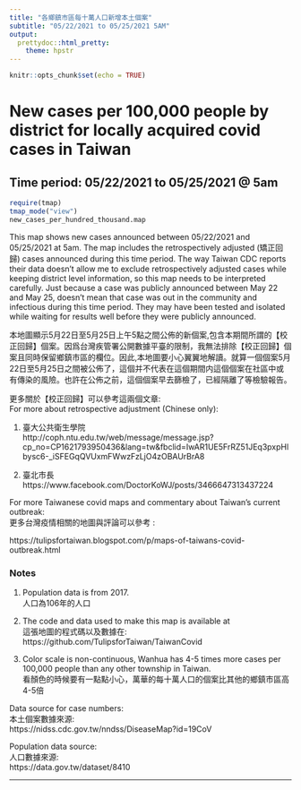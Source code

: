 ---
title: "各鄉鎮市區每十萬人口新增本土個案"
subtitle: "05/22/2021 to 05/25/2021 5AM"
output:
  prettydoc::html_pretty:
    theme: hpstr
---

```{r setup, include=FALSE}
knitr::opts_chunk$set(echo = TRUE)
```

# New cases per 100,000 people by district for locally acquired covid cases in Taiwan
## Time period: 05/22/2021 to 05/25/2021 @ 5am

```{r Prevalence map, echo=FALSE}
require(tmap)
tmap_mode("view")
new_cases_per_hundred_thousand.map
```

This map shows new cases announced between 05/22/2021 and 05/25/2021 at 5am. The map includes the retrospectively adjusted (矯正回歸) cases announced during this time period. The way Taiwan CDC reports their data doesn't allow me to exclude retrospectively adjusted cases while keeping district level information, so this map needs to be interpreted carefully. Just because a case was publicly announced between May 22 and May 25, doesn't mean that case was out in the community and infectious during this time period. They may have been tested and isolated while waiting for results well before they were publicly announced.

本地圖顯示5月22日至5月25日上午5點之間公佈的新個案,包含本期間所謂的【校正回歸】個案。因爲台灣疾管署公開數據平臺的限制，我無法排除【校正回歸】個案且同時保留鄉鎮市區的欄位。因此,本地圖要小心翼翼地解讀。就算一個個案5月22日至5月25日之間被公佈了，這個并不代表在這個期間内這個個案在社區中或有傳染的風險。也許在公佈之前，這個個案早去篩檢了，已經隔離了等檢驗報告。 

更多關於【校正回歸】可以參考這兩個文章:   
For more about retrospective adjustment (Chinese only):

1. 臺大公共衛生學院   
http://coph.ntu.edu.tw/web/message/message.jsp?cp_no=CP1621793950436&lang=tw&fbclid=IwAR1UE5FrRZ51JEq3pxpHlbysc6-_iSFEGqQVUxmFWwzFzLjO4zOBAUrBrA8

2. 臺北市長   
https://www.facebook.com/DoctorKoWJ/posts/3466647313437224   



For more Taiwanese covid maps and commentary about Taiwan's current outbreak:   
更多台灣疫情相關的地圖與評論可以參考 :

https://tulipsfortaiwan.blogspot.com/p/maps-of-taiwans-covid-outbreak.html   
   
   


### Notes

1. Population data is from 2017.    
人口為106年的人口

2. The code and data used to make this map is available at   
這張地圖的程式碼以及數據在: 
https://github.com/TulipsforTaiwan/TaiwanCovid

3. Color scale is non-continuous, Wanhua has 4-5 times more cases per 100,000 people than any other township in Taiwan.   
看顏色的時候要有一點點小心，萬華的每十萬人口的個案比其他的鄉鎮市區高4-5倍   

Data source for case numbers:   
本土個案數據來源:   
https://nidss.cdc.gov.tw/nndss/DiseaseMap?id=19CoV

Population data source:   
人口數據來源:   
https://data.gov.tw/dataset/8410


-----